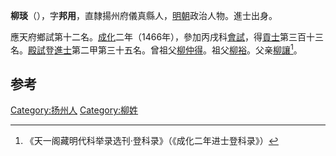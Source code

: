 '''柳琰'''（{{bd|1437年||？}}），字'''邦用'''，直隸揚州府儀真縣人，[[明朝|明朝]]政治人物。進士出身。

應天府鄉試第十二名。[[成化|成化]]二年（1466年），參加丙戌科[[會試|會試]]，得[[貢士|貢士]]第三百十三名。[[殿試|殿試]]登[[進士|進士]]第二甲第三十五名。曾祖父[[柳仲得|柳仲得]]。祖父[[柳裕|柳裕]]。父亲[[柳讓|柳讓]]<ref>《天一阁藏明代科举录选刊·登科录》（《成化二年进士登科录》）</ref>。

==参考==
{{reflist}}
{{明朝人物小作品}}
{{成化二年丙戌科殿試金榜}}

[[Category:扬州人|Category:扬州人]]
[[Category:柳姓|Category:柳姓]]